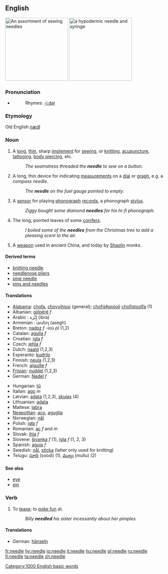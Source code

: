 {{wikipedia}}
==English==
[[Image:Needles_%28for_sewing%29.jpg|thumb|right|200px|An assortment of sewing needles]]
[[Image:Syringe_with_needle_and_needle_cap.jpeg|thumb|right|200px|a hypodermic needle and syringe]]
===Pronunciation===
*{{audio|en-us-needle.ogg|Audio (US)}}
*:Rhymes: [[Rhymes:English:-iːdəl|-iːdəl]]
===Etymology===
Old English ''[[nædl]]''

===Noun===
{{en-noun}}
# A [[long]], [[thin]], sharp [[implement]] for [[sew]]ing, or [[knit]]ting, [[acupuncture]], [[tattoo]]ing, [[body piercing]], etc.
#:''The seamstress threaded the '''needle''' to sew on a button.''
# A long, thin device for indicating [[measurement]]s on a [[dial]] or [[graph]], e.g. a ''compass needle''.
#:''The '''needle''' on the fuel gauge pointed to empty.''
# A [[sensor]] for playing [[phonograph]] [[record]]s, a phonograph [[stylus]].
#:''Ziggy bought some diamond '''needles''' for his hi-fi phonograph.''
# The long, pointed leaves of some [[conifers]].
#:''I boiled some of the '''needles''' from the Christmas tree to add a pleasing scent to the air.''
# A [[weapon]] used in ancient China, and today by [[Shaolin]] monks.


====Derived terms====
*[[knitting needle]]
*[[needlenose pliers]]
*[[pine needle]]
*[[pins and needles]]


====Translations====
{{top}}
*[[Alabama]]: [[chofa]], [[choyyihissi]] (general); [[chofisɬopòoli]] [[chofistoolfa]] (1)
*Albanian: [[gjilpërë]] ''f''
*Arabic : إِبْرَة (ibra)
*Armenian : ասեղ (asegh)
*Breton: [[nadoz]] ''f'' -ioù ''pl'' (1,2)
*Catalan: [[agulla]] ''f''
*Croatian: [[igla]] ''f''
*Czech: [[jehla]] ''f''
*Dutch: [[naald]] (1,2,3)
*Esperanto: [[kudrilo]]
*Finnish: [[neula]] (1,2,3)
*French: [[aiguille]] ''f''
*[[Frisian]]: [[nuddel]] (1,2,3)
*German: [[Nadel]] ''f''
{{mid}}
*Hungarian: [[tű]]
*Italian: [[ago]] ''m''
*Latvian: [[adata]] {{f}} (1,2,3), [[skujas]] {{f}} {{p}} (4)
*Lithuanian: [[adata]] {{f}}
*Maltese: [[labra]]
*[[Neapolitan]]: [[aco]], [[aguglia]]
*Norwegian: [[nål]]
*Polish: [[igła]] ''f''
*Romanian: [[ac]] ''f'' and ''m''
*Slovak: [[ihla]] ''f''
*Slovene: [[šivanka]] ''f'' (1), [[igla]] ''f'' (1, 2, 3)
*Spanish: [[aguja]] ''f''
*Swedish: [[nål]], [[sticka]] (latter only used for knitting)
*Telugu: [[సూది]] (soodi) (1), [[ముల్లు]] (mullu) (2)
{{bottom}}

====See also====
*[[eye]]
*[[pin]]

===Verb===
{{en-verb|needl|ing}}
#{{transitive}} To [[tease]]; to [[poke fun]] at.
#:''Billy '''needled''' his sister incessantly about her pimples.''

====Translations====
*German: [[hänseln]]
[[Category:1000 English basic words]]

[[fr:needle]]
[[hy:needle]]
[[io:needle]]
[[it:needle]]
[[hu:needle]]
[[pl:needle]]
[[ru:needle]]
[[fi:needle]]
[[ta:needle]]
[[zh:needle]]